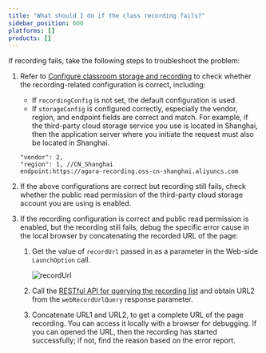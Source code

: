 ```yaml
---
title: "What should I do if the class recording fails?"
sidebar_position: 600
platforms: []
products: []
---
```



If recording fails, take the following steps to troubleshoot the problem:

1. Refer to [Configure classroom storage and recording](../../flexible-classroom/get-started/enable-flexible-classroom#configure-classroom-storage-and-recording) to check whether the recording-related configuration is correct, including:

    - If `recordingConfig` is not set, the default configuration is used.
    - If `storageConfig` is configured correctly, especially the vendor, region, and endpoint fields are correct and match. For example, if the third-party cloud storage service you use is located in Shanghai, then the application server where you initiate the request must also be located in Shanghai.

    ```shell
    "vendor": 2,
    "region": 1, //CN_Shanghai
    endpoint:https://agora-recording.oss-cn-shanghai.aliyuncs.com
    ```

1. If the above configurations are correct but recording still fails, check whether the public read permission of the third-party cloud storage account you are using is enabled.

1. If the recording configuration is correct and public read permission is enabled, but the recording still fails, debug the specific error cause in the local browser by concatenating the recorded URL of the page:

    1. Get the value of `recordUrl` passed in as a parameter in the Web-side `LaunchOption` call.

       ![recordUrl](../data/images/record_url.png)

    1. Call the [RESTful API for querying the recording list](../../flexible-classroom/restful-api/classroom-api#get-the-recording-list) and obtain URL2 from the  `webRecordUrlQuery` response parameter.

    1. Concatenate URL1 and URL2, to get a complete URL of the page recording. You can access it locally with a browser for debugging. If you can opened the URL, then the recording has started successfully; if not, find the reason based on the error report.
